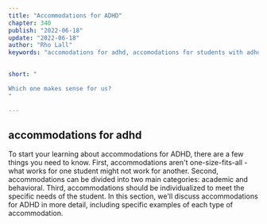 ```yaml
---
title: "Accommodations for ADHD"
chapter: 340
publish: "2022-06-18"
update: "2022-06-18"
author: "Rho Lall"
keywords: "accomodations for adhd, accomodations for students with adhd, accommodations for adhd elementary students"
 

short: "

Which one makes sense for us?
"

---
```


## accommodations for adhd

To start your learning about accommodations for ADHD, there are a few things you need to know. First, accommodations aren't one-size-fits-all - what works for one student might not work for another. Second, accommodations can be divided into two main categories: academic and behavioral. Third, accommodations should be individualized to meet the specific needs of the student. In this section, we'll discuss accommodations for ADHD in more detail, including specific examples of each type of accommodation.